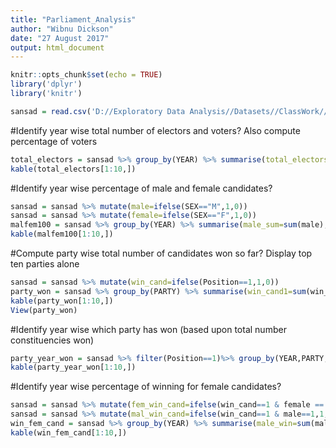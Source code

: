 ---
title: "Parliament_Analysis"
author: "Wibnu Dickson"
date: "27 August 2017"
output: html_document
---

```{r setup, include=FALSE}
knitr::opts_chunk$set(echo = TRUE)
library('dplyr')
library('knitr')
```

```{r}
sansad = read.csv('D://Exploratory Data Analysis//Datasets//ClassWork//parliament.csv')
```
#Identify year wise total number of electors and voters? Also compute percentage of voters 

```{r}
total_electors = sansad %>% group_by(YEAR) %>% summarise(total_electors=sum(unique(ELECTORS),na.rm=T),total_voters=sum(VOTES),per_voters=total_voters*100/(total_electors)) %>% arrange(-total_electors)
kable(total_electors[1:10,])


```

#Identify year wise percentage of male and female candidates?

```{r}
sansad = sansad %>% mutate(male=ifelse(SEX=="M",1,0))
sansad = sansad %>% mutate(female=ifelse(SEX=="F",1,0))
malfem100 = sansad %>% group_by(YEAR) %>% summarise(male_sum=sum(male),female_sum=sum(female),per_male=male_sum*100/(male_sum+female_sum),per_female=female_sum*100/(male_sum+female_sum)) %>% arrange(-YEAR)
kable(malfem100[1:10,])
```

#Compute party wise total number of candidates won so far? Display top ten parties alone

```{r}
sansad = sansad %>% mutate(win_cand=ifelse(Position==1,1,0))
party_won = sansad %>% group_by(PARTY) %>% summarise(win_cand1=sum(win_cand),) %>% arrange(-win_cand1)
kable(party_won[1:10,])
View(party_won)
```



#Identify year wise which party has won (based upon total number constituencies won)

```{r}
party_year_won = sansad %>% filter(Position==1)%>% group_by(YEAR,PARTY,add=T) %>% summarise(total_const=sum(win_cand)) %>% filter(total_const==max(total_const))
kable(party_year_won[1:10,])
```


#Identify year wise percentage of winning for female candidates?

```{r}
sansad = sansad %>% mutate(fem_win_cand=ifelse(win_cand==1 & female == 1,1,0))
sansad = sansad %>% mutate(mal_win_cand=ifelse(win_cand==1 & male==1,1,0))
win_fem_cand = sansad %>% group_by(YEAR) %>% summarise(male_win=sum(mal_win_cand),fem_win=sum(fem_win_cand),fem_per=fem_win*100/(fem_win+ male_win)) %>% arrange(-fem_per)
kable(win_fem_cand[1:10,])
```


